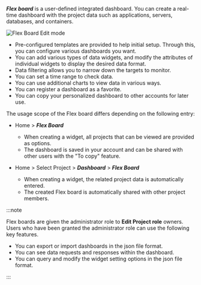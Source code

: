 **_Flex board_** is a user-defined integrated dashboard. You can create a real-time dashboard with the project data such as applications, servers, databases, and containers.

![Flex Board Edit mode](/img/flex-board-mod.png)

-   Pre-configured templates are provided to help initial setup. Through this, you can configure various dashboards you want.
-   You can add various types of data widgets, and modify the attributes of individual widgets to display the desired data format.
-   Data filtering allows you to narrow down the targets to monitor.
-   You can set a time range to check data.
-   You can use additional charts to view data in various ways.
-   You can register a dashboard as a favorite.
-   You can copy your personalized dashboard to other accounts for later use.

The usage scope of the Flex board differs depending on the following entry:

-   Home > **_Flex Board_**
    -   When creating a widget, all projects that can be viewed are provided as options. 
    -   The dashboard is saved in your account and can be shared with other users with the "To copy" feature.

-   Home > Select Project > **_Dashboard_** > **_Flex Board_**
    -   When creating a widget, the related project data is automatically entered.
    -   The created Flex board is automatically shared with other project members.

:::note 

Flex boards are given the administrator role to **Edit Project role** owners. Users who have been granted the administrator role can use the following key features.

-   You can export or import dashboards in the json file format.
-   You can see data requests and responses within the dashboard.
-   You can query and modify the widget setting options in the json file format.

:::
